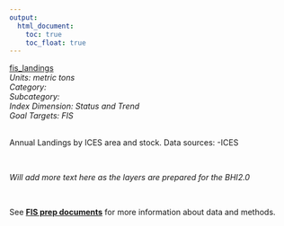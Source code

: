```yaml
---
output:
  html_document:
    toc: true
    toc_float: true
---
```


[fis_landings](https://github.com/OHI-Science/bhi/blob/master/baltic/layers/fis_landings_bhi2015.csv)\
*Units: metric tons*\
*Category:*\
*Subcategory:*\
*Index Dimension: Status and Trend*\
*Goal Targets: FIS*\
<br>

Annual Landings by ICES area and stock.  Data sources:  -ICES

<br>

*Will add more text here as the layers are prepared for the BHI2.0*

<br>

See [**FIS prep documents**](https://github.com/OHI-Science/bhi-1.0-archive/blob/draft/baltic2015/prep/FIS/fis_prep.md) for more information about data and methods.

<br>

